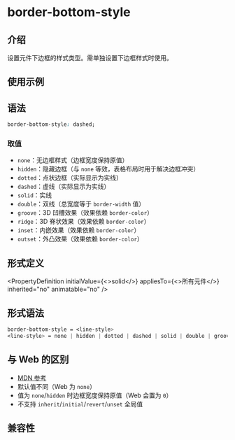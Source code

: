 # border-bottom-style

## 介绍

设置元件下边框的样式类型。需单独设置下边框样式时使用。

## 使用示例


<Go
  example="css-api"
  defaultFile="src/border-bottom-style/App.tsx"
  img="https://lf-lynx.tiktok-cdns.com/obj/lynx-artifacts-oss-sg/lynx-website/assets/doc/css/border-bottom-style.jpg"
  defaultEntryFile="dist/border-bottom-style.lynx.bundle"
  entry="src/border-bottom-style"
/>

## 语法

```css
border-bottom-style: dashed;
```

### 取值

- `none`：无边框样式（边框宽度保持原值）
- `hidden`：隐藏边框（与 `none` 等效，表格布局时用于解决边框冲突）
- `dotted`：点状边框（实际显示为实线）
- `dashed`：虚线（实际显示为实线）
- `solid`：实线
- `double`：双线（总宽度等于 `border-width` 值）
- `groove`：3D 凹槽效果（效果依赖 `border-color`）
- `ridge`：3D 脊状效果（效果依赖 `border-color`）
- `inset`：内嵌效果（效果依赖 `border-color`）
- `outset`：外凸效果（效果依赖 `border-color`）

## 形式定义


<PropertyDefinition
  initialValue={<>solid</>}
  appliesTo={<>所有元件</>}
  inherited="no"
  animatable="no"
/>

## 形式语法

```css
border-bottom-style = <line-style>
<line-style> = none | hidden | dotted | dashed | solid | double | groove | ridge | inset | outset

```

## 与 Web 的区别

- [MDN 参考](https://developer.mozilla.org/zh-CN/docs/Web/CSS/border-bottom-style)
- 默认值不同（Web 为 `none`）
- 值为 `none`/`hidden` 时边框宽度保持原值（Web 会置为 `0`）
- 不支持 `inherit`/`initial`/`revert`/`unset` 全局值

## 兼容性


<LegacyCompatTable metadata="css/properties/border-bottom-style" />

